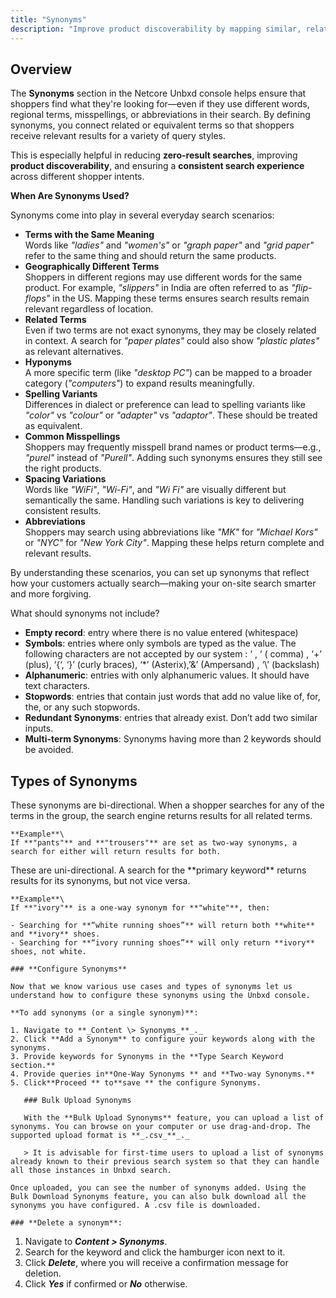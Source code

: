 ```yaml
---
title: "Synonyms"
description: "Improve product discoverability by mapping similar, related, or alternate search terms using synonyms feature."
---
```


## Overview

The **Synonyms** section in the Netcore Unbxd console helps ensure that shoppers find what they're looking for—even if they use different words, regional terms, misspellings, or abbreviations in their search. By defining synonyms, you connect related or equivalent terms so that shoppers receive relevant results for a variety of query styles.

This is especially helpful in reducing **zero-result searches**, improving **product discoverability**, and ensuring a **consistent search experience** across different shopper intents.

**When Are Synonyms Used?**

Synonyms come into play in several everyday search scenarios:

- **Terms with the Same Meaning**\
  Words like _"ladies"_ and _"women's"_ or _"graph paper"_ and _"grid paper"_ refer to the same thing and should return the same products.
- **Geographically Different Terms**\
  Shoppers in different regions may use different words for the same product. For example, _"slippers"_ in India are often referred to as _"flip-flops"_ in the US. Mapping these terms ensures search results remain relevant regardless of location.
- **Related Terms**\
  Even if two terms are not exact synonyms, they may be closely related in context. A search for _"paper plates"_ could also show _"plastic plates"_ as relevant alternatives.
- **Hyponyms**\
  A more specific term (like _"desktop PC"_) can be mapped to a broader category (_"computers"_) to expand results meaningfully.
- **Spelling Variants**\
  Differences in dialect or preference can lead to spelling variants like _"color"_ vs _"colour"_ or _"adapter"_ vs _"adaptor"_. These should be treated as equivalent.
- **Common Misspellings**\
  Shoppers may frequently misspell brand names or product terms—e.g., _"purel"_ instead of _"Purell"_. Adding such synonyms ensures they still see the right products.
- **Spacing Variations**\
  Words like _"WiFi"_, _"Wi-Fi"_, and _"Wi Fi"_ are visually different but semantically the same. Handling such variations is key to delivering consistent results.
- **Abbreviations**\
  Shoppers may search using abbreviations like _"MK"_ for _"Michael Kors"_ or _"NYC"_ for _"New York City"_. Mapping these helps return complete and relevant results.

By understanding these scenarios, you can set up synonyms that reflect how your customers actually search—making your on-site search smarter and more forgiving.

<Info>
  What should synonyms not include?

  - **Empty record**: entry where there is no value entered (whitespace)
  - **Symbols**: entries where only symbols are typed as the value. The following characters are not accepted by our system : ‘ , ‘ ( comma) , ‘\+’ (plus), ‘{‘, ‘}’ (curly braces), ‘\*’ (Asterix),’&’ (Ampersand) , ‘\\’ (backslash) 
  - **Alphanumeric**: entries with only alphanumeric values. It should have text characters.
  - **Stopwords**: entries that contain just words that add no value like of, for, the, or any such stopwords.
  - **Redundant Synonyms**: entries that already exist. Don’t add two similar inputs.
  - **Multi-term Synonyms**: Synonyms having more than 2 keywords should be avoided. 
</Info>

## Types of Synonyms

<Tabs>
  <Tab title="Two-Way Synonyms">
    These synonyms are bi-directional. When a shopper searches for any of the terms in the group, the search engine returns results for all related terms.

    **Example**\
    If **"pants"** and **"trousers"** are set as two-way synonyms, a search for either will return results for both.
  </Tab>
  <Tab title="One-Way Synonyms ">
    These are uni-directional. A search for the **primary keyword** returns results for its synonyms, but not vice versa.

    **Example**\
    If **"ivory"** is a one-way synonym for **"white"**, then:

    - Searching for **“white running shoes”** will return both **white** and **ivory** shoes.
    - Searching for **“ivory running shoes”** will only return **ivory** shoes, not white.

    ### **Configure Synonyms**

    Now that we know various use cases and types of synonyms let us understand how to configure these synonyms using the Unbxd console. 

    **To add synonyms (or a single synonym)**:

    1. Navigate to **_Content \> Synonyms_**_._
    2. Click **Add a Synonym** to configure your keywords along with the synonyms.
    3. Provide keywords for Synonyms in the **Type Search Keyword section.**
    4. Provide queries in**One-Way Synonyms ** and **Two-way Synonyms.**
    5. Click**Proceed ** to**save ** the configure Synonyms.

       ### Bulk Upload Synonyms

       With the **Bulk Upload Synonyms** feature, you can upload a list of synonyms. You can browse on your computer or use drag-and-drop. The supported upload format is **_.csv_**_._ 

       > It is advisable for first-time users to upload a list of synonyms already known to their previous search system so that they can handle all those instances in Unbxd search. 

    Once uploaded, you can see the number of synonyms added. Using the Bulk Download Synonyms feature, you can also bulk download all the synonyms you have configured. A .csv file is downloaded. 

    ### **Delete a synonym**:
  </Tab>
</Tabs>

1. Navigate to **_Content \> Synonyms_**.
2. Search for the keyword and click the hamburger icon next to it. 
3. Click **_Delete_**, where you will receive a confirmation message for deletion. 
4. Click **_Yes_** if confirmed or **_No_** otherwise. 